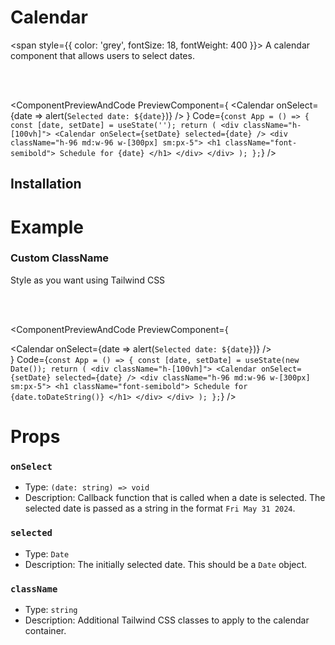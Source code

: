 # Calendar

<span style={{ color: 'grey', fontSize: 18, fontWeight: 400 }}>
  A calendar component that allows users to select dates.
</span>

<br></br>


<ComponentPreviewAndCode PreviewComponent={
    <Calendar onSelect={date => alert(`Selected date: ${date}`)} />
}
Code={`
const App = () => {
    const [date, setDate] = useState('');
    return (
        <div className="h-[100vh]">
            <Calendar onSelect={setDate} selected={date} />
            <div className="h-96 md:w-96 w-[300px] sm:px-5">
                <h1 className="font-semibold">
                    Schedule for {date}
                </h1>
            </div>
        </div>
    );
};
`}
/>

## Installation

<CommandBlock command="npx react-nex add Calendar" />

# Example

### Custom ClassName

Style as you want using Tailwind CSS

<br></br>

<ComponentPreviewAndCode 
PreviewComponent={
    <div className='flex flex-col items-center'>
        <Calendar onSelect={date => alert(`Selected date: ${date}`)} />
    </div>
}
Code={`
const App = () => {
    const [date, setDate] = useState(new Date());
    return (
        <div className="h-[100vh]">
            <Calendar onSelect={setDate} selected={date} />
            <div className="h-96 md:w-96 w-[300px] sm:px-5">
                <h1 className="font-semibold">
                    Schedule for {date.toDateString()}
                </h1>
            </div>
        </div>
    );
};
`}
/>

# Props

### `onSelect`

- Type: `(date: string) => void`
- Description: Callback function that is called when a date is selected. The selected date is passed as a string in the format `Fri May 31 2024`.

### `selected`

- Type: `Date`
- Description: The initially selected date. This should be a `Date` object.

### `className`

- Type: `string`
- Description: Additional Tailwind CSS classes to apply to the calendar container.

